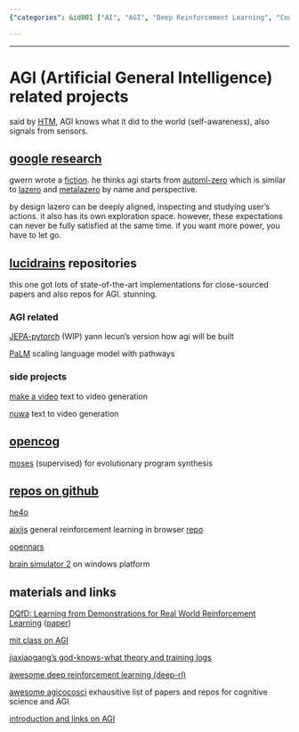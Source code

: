 ```yaml
---
{"categories": &id001 ["AI", "AGI", "Deep Reinforcement Learning", "Cognitive Science", "Sensor-based Learning", "GitHub", "Papers"], "category": "Artificial Intelligence", "date": "2023-12-22 23:52:59", "description": "This article explores various AI projects, including AGI, deep reinforcement learning, cognitive science, and sensor-based learning. Additionally, it provides resources such as GitHub repositories and papers to assist those interested in further understanding these cutting-edge technologies.", "tags": *id001, "title": "AGI (Artificial General Intelligence) related projects"}

---
```


------

# AGI (Artificial General Intelligence) related projects

said by [HTM](https://github.com/numenta/nupic.torch), AGI knows what it did to the world (self-awareness), also signals from sensors.

## [google research](https://github.com/google-research/google-research)

gwern wrote a [fiction](https://www.gwern.net/fiction/Clippy). he thinks agi starts from [automl-zero](https://github.com/google-research/google-research/tree/master/automl_zero) which is similar to [lazero](https://github.com/James4Ever0/lazero) and [metalazero](https://gitee.com/x00e0d991e368/metalazero) by name and perspective.

by design lazero can be deeply aligned, inspecting and studying user's actions. it also has its own exploration space. however, these expectations can never be fully satisfied at the same time. if you want more power, you have to let go.

## [lucidrains](https://github.com/lucidrains?tab=repositories) repositories

this one got lots of state-of-the-art implementations for close-sourced papers and also repos for AGI. stunning.

### AGI related

[JEPA-pytorch](https://github.com/lucidrains/JEPA-pytorch) (WIP) yann lecun's version how agi will be built

[PaLM](https://github.com/lucidrains/PaLM-pytorch) scaling language model with pathways

### side projects

[make a video](https://github.com/lucidrains/make-a-video-pytorch) text to video generation

[nuwa](https://github.com/lucidrains/nuwa-pytorch) text to video generation

## [opencog](https://wiki.opencog.org)

[moses](https://wiki.opencog.org/w/Meta-Optimizing_Semantic_Evolutionary_Search) (supervised) for evolutionary program synthesis

## [repos on github](https://github.com/topics/artificial-general-intelligence)

[he4o](https://github.com/jiaxiaogang/he4o)

[aixijs](https://www.aslanides.io/aixijs/) general reinforcement learning in browser [repo](https://github.com/aslanides/aixijs)

[opennars](https://github.com/opennars/opennars)

[brain simulator 2](https://github.com/FutureAIGuru/BrainSimII) on windows platform

## materials and links

[DQfD: Learning from Demonstrations for Real World Reinforcement Learning](https://github.com/tigerneil/awesome-deep-rl/blob/master/DQfD.md) ([paper](https://arxiv.org/pdf/1704.03732.pdf))

[mit class on AGI](https://github.com/pursh2002/MIT-6.S099-Artificial-General-Intelligence-)

[jiaxiaogang's god-knows-what theory and training logs](https://github.com/jiaxiaogang/HELIX_THEORY)

[awesome deep reinforcement learning (deep-rl)](https://github.com/tigerneil/awesome-deep-rl)

[awesome agicocosci](https://github.com/YuzheSHI/awesome-agi-cocosci) exhausitive list of papers and repos for cognitive science and AGI

[introduction and links on AGI](https://github.com/guardians-of-life/awesome-artificial-general-intelligence)

